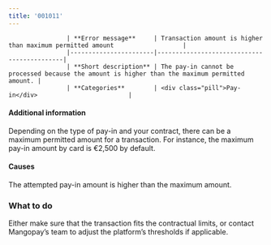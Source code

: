 ```yaml
---
title: '001011'  
---
```



                    | **Error message**     | Transaction amount is higher than maximum permitted amount                   |
                    |-----------------------|--------------------------------------------|
                    | **Short description** | The pay-in cannot be processed because the amount is higher than the maximum permitted amount. |
                    | **Categories**        | <div class="pill">Pay-in</div>                         |
                  

#### Additional information  

Depending on the type of pay-in and your contract, there can be a maximum permitted amount for a transaction. For instance, the maximum pay-in amount by card is €2,500 by default.  

#### Causes  

The attempted pay-in amount is higher than the maximum amount.  

### What to do  

Either make sure that the transaction fits the contractual limits, or contact Mangopay’s team to adjust the platform’s thresholds if applicable.